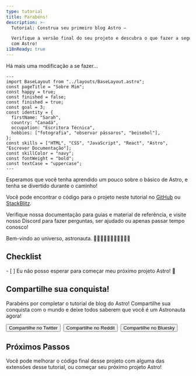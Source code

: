 ```yaml
---
type: tutorial
title: Parabéns!
description: >-
  Tutorial: Construa seu primeiro blog Astro —

  Verifique a versão final do seu projeto e descubra o que fazer a seguir
  com Astro!
i18nReady: true
---
```



Há mais uma modificação a se fazer...

```astro title="src/pages/about.astro" del={5} ins={6}
---
import BaseLayout from "../layouts/BaseLayout.astro";
const pageTitle = "Sobre Mim";
const happy = true;
const finished = false;
const finished = true;
const goal = 3;
const identity = {
  firstName: "Sarah",
  country: "Canadá",
  occupation: "Escritora Técnica",
  hobbies: ["fotografia", "observar pássaros", "beisebol"],
};
const skills = ["HTML", "CSS", "JavaScript", "React", "Astro", "Escrever Documentação"];
const skillColor = "navy";
const fontWeight = "bold";
const textCase = "uppercase";
---
```

Esperamos que você tenha aprendido um pouco sobre o básico de Astro, e tenha se divertido durante o caminho!

Você pode encontrar o código para o projeto neste tutorial no [GitHub](https://github.com/withastro/blog-tutorial-demo/tree/complete) ou
[StackBlitz](https://stackblitz.com/github/withastro/blog-tutorial-demo/tree/complete?file=src/pages/index.astro).

Verifique nossa documentação para guias e material de referência, e visite nosso Discord para fazer perguntas, ser ajudado ou apenas passar tempo conosco!

Bem-vindo ao universo, astronauta. 👩🏼‍🚀👨🏿‍🚀🧑‍🚀👩🏾‍🚀

<Box icon="check-list">

## Checklist

<Checklist>
- [ ] Eu não posso esperar para começar meu próximo projeto Astro! 🚀
</Checklist>
</Box>

<CompletionConfetti />

## Compartilhe sua conquista!

Parabéns por completar o tutorial de blog do Astro! Compartilhe sua conquista com o mundo e deixe todos saberem que você é um Astronauta agora!

<div style="display: flex; flex-wrap: wrap; gap: 0.5rem;">
  <Button link='https://twitter.com/intent/tweet?text=Just%20finished%20learning%20how%20to%20build%20my%20first%20Astro%20blog!%20Check%20it%20out%20at%20https://docs.astro.build/%0Avia%20%40astrodotbuild'>Compartilhe no Twitter</Button>
  <Button link='https://www.reddit.com/submit?url=https://docs.astro.build/&title=Just%20finished%20learning%20how%20to%20build%20my%20first%20Astro%20blog!'>Compartilhe no Reddit</Button>
  <Button link='https://bsky.app/intent/compose?text=Just%20finished%20learning%20how%20to%20build%20my%20first%20Astro%20blog!%20Check%20it%20out%20at%20https://docs.astro.build/%0Avia%20%40astro.build'>Compartilhe no Bluesky</Button>
</div>

## Próximos Passos

Você pode melhorar o código final desse projeto com alguma das extensões desse tutorial, ou começar seu próximo projeto Astro!
<CardGrid>
  <LinkCard
    title="Extenda com coleções de conteúdo"
    description="Refatore o código do tutorial para gerenciar postagens de blog com coleções de conteúdo."
    href="/pt-br/tutorials/add-content-collections/"
  />
   <LinkCard
    title="Extenda com transições de visualização"
    description="Adicione transições de visualização ao código do tutorial para personalizar a navegação entre páginas."
    href="/pt-br/tutorials/add-view-transitions/"
  />
  <LinkCard
    title="Comece um novo Projeto Astro"
    description="Comece um novo projeto vazio, ou use um modelo de tema Astro existente."
    href="/pt-br/install-and-setup/"
  />
  <LinkCard
    title="Junte-se a nós no Discord"
    description="Conecte-se com a nossa comunidade para fazer perguntas, compartilhar seu trabalho, e se envolver com o projeto!"
    href="https://astro.build/chat"
  />
</CardGrid>
